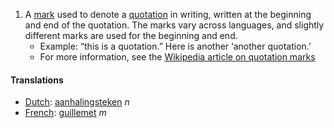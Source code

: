 #A [[mark]] used to denote a [[quotation]] in writing, written at the beginning and end of the quotation. The marks vary across languages, and slightly different marks are used for the beginning and end.
#*Example: &#8220;this is a quotation.&#8221; Here is another &#8216;another quotation.&#8217;
#*For more information, see the [[en:Quotation_mark|Wikipedia article on quotation marks]]

====Translations====
*[[Dutch]]: [[aanhalingsteken]] ''n''
*[[French]]: [[guillemet]] ''m''